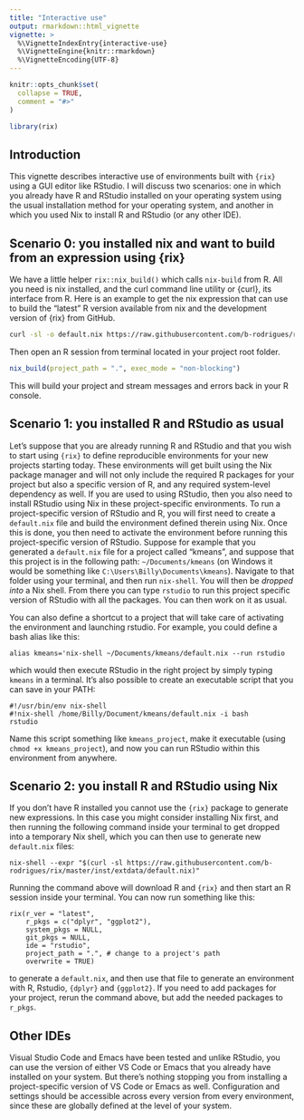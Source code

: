 ```yaml
---
title: "Interactive use"
output: rmarkdown::html_vignette
vignette: >
  %\VignetteIndexEntry{interactive-use}
  %\VignetteEngine{knitr::rmarkdown}
  %\VignetteEncoding{UTF-8}
---
```


```r
knitr::opts_chunk$set(
  collapse = TRUE,
  comment = "#>"
)
```

```r
library(rix)
```

<!-- WARNING - This vignette is generated by {fusen} from dev/interactive_use.Rmd: do not edit by hand -->

## Introduction

This vignette describes interactive use of environments built with `{rix}` using
a GUI editor like RStudio. I will discuss two scenarios: one in which you
already have R and RStudio installed on your operating system using the usual
installation method for your operating system, and another in which you used Nix
to install R and RStudio (or any other IDE).


## Scenario 0: you installed nix and want to build from an expression using {rix}

We have a little helper `rix::nix_build()` which calls `nix-build` from R. All
you need is nix installed, and the curl command line utility or {curl}, its
interface from R. Here is an example to get the nix expression that can use 
to build the "latest" R version available from nix and the development version
of {rix} from GitHub.


```sh
curl -sl -o default.nix https://raw.githubusercontent.com/b-rodrigues/rix/master/inst/extdata/default.nix
```

Then open an R session from terminal located in your project root folder.


```r
nix_build(project_path = ".", exec_mode = "non-blocking")
```

This will build your project and stream messages and errors back in your 
R console.


## Scenario 1: you installed R and RStudio as usual

Let's suppose that you are already running R and RStudio and that you wish to
start using `{rix}` to define reproducible environments for your new projects
starting today. These environments will get built using the Nix package manager
and will not only include the required R packages for your project but also a
specific version of R, and any required system-level dependency as well. If you
are used to using RStudio, then you also need to install RStudio using Nix in
these project-specific environments. To run a project-specific version of
RStudio and R, you will first need to create a `default.nix` file and build the
environment defined therein using Nix. Once this is done, you then need to
activate the environment before running this project-specific version of
RStudio. Suppose for example that you generated a `default.nix` file for a
project called "kmeans", and suppose that this project is in the following path:
`~/Documents/kmeans` (on Windows it would be something like
`C:\Users\Billy\Documents\kmeans`). Navigate to that folder using your terminal,
and then run `nix-shell`. You will then be *dropped into* a Nix shell. From
there you can type `rstudio` to run this project specific version of RStudio
with all the packages. You can then work on it as usual.

You can also define a shortcut to a project that will take care of activating
the environment and launching rstudio. For example, you could define a bash
alias like this:

    alias kmeans='nix-shell ~/Documents/kmeans/default.nix --run rstudio

which would then execute RStudio in the right project by simply typing `kmeans`
in a terminal. It's also possible to create an executable script that you can
save in your PATH:

    #!/usr/bin/env nix-shell
    #!nix-shell /home/Billy/Document/kmeans/default.nix -i bash
    rstudio

Name this script something like `kmeans_project`, make it executable (using
`chmod +x kmeans_project`), and now you can run RStudio within this environment
from anywhere.


## Scenario 2: you install R and RStudio using Nix

If you don't have R installed you cannot use the `{rix}` package to generate new
expressions. In this case you might consider installing Nix first, and then
running the following command inside your terminal to get dropped into a
temporary Nix shell, which you can then use to generate new `default.nix` files:

    nix-shell --expr "$(curl -sl https://raw.githubusercontent.com/b-rodrigues/rix/master/inst/extdata/default.nix)"

Running the command above will download R and `{rix}` and then start an R
session inside your terminal. You can now run something like this:

    rix(r_ver = "latest",
        r_pkgs = c("dplyr", "ggplot2"),
        system_pkgs = NULL,
        git_pkgs = NULL,
        ide = "rstudio",
        project_path = ".", # change to a project's path
        overwrite = TRUE)

to generate a `default.nix`, and then use that file to generate an environment
with R, Rstudio, `{dplyr}` and `{ggplot2}`. If you need to add packages for your
project, rerun the command above, but add the needed packages to `r_pkgs`.


## Other IDEs

Visual Studio Code and Emacs have been tested and unlike RStudio, you can use
the version of either VS Code or Emacs that you already have installed on your
system. But there's nothing stopping you from installing a project-specific
version of VS Code or Emacs as well. Configuration and settings should be
accessible across every version from every environment, since these are globally
defined at the level of your system.

